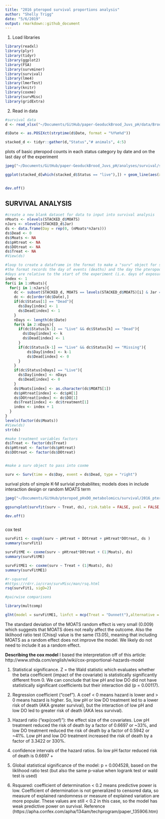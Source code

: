 ```yaml
---
title: "2016 pteropod survival proportions analysis"
author: "Shelly Trigg"
date: "5/6/2019"
output: rmarkdown::github_document
---
```


1. Load libraries
```r
library(readxl)
library(plyr)
library(tidyr)
library(ggplot2)
library(FSA)
library(survminer)
library(survival)
library(lme4)
library(lmerTest)
library(knitr)
library(coxme)
library(survMisc)
library(gridExtra)
```

2. Read in data
```r
#survival data
d <- read_xlsx("~/Documents/GitHub/paper-GeoduckBrood_Juvs_pH/data/Brood_Survival/Tank5_6_Broodstock_survival_201811-20190317.xlsx")

d$Date <- as.POSIXct(strptime(d$Date, format = "%Y%m%d"))

stacked_d <- tidyr::gather(d,"Status","# animals", 4:5)
```

plots of basic pteropod counts in each status category by date and on the last day of the experiment
```r
jpeg("~/Documents/GitHub/paper-GeoduckBrood_Juvs_pH/analyses/survival/surv_curv.jpg", width = 1800, height = 800, res = 200)

ggplot(stacked_d[which(stacked_d$Status == "live"),]) + geom_line(aes(x = DaysInHatchery, y = `# animals`, color = treatment)) + theme_bw(base_size = 10) + ylab("Number of live animals") + xlab("Days") + scale_x_continuous(breaks = seq(0,100,10),minor_breaks = seq(0,100,2), expand = c(0,0), limits = c(0,100)) 
  

dev.off()
```




## SURVIVAL ANALYSIS
```r
#create a new blank dataset for data to input into survival analysis
nMoats <- nlevels(STACKED_d$MOATS)
nJars <- nlevels(STACKED_d$Jar)
ds <- data.frame(Day = rep(0, (nMoats*nJars)))
ds$Dead <- 0
ds$Moats <- NA
ds$pHtreat <- NA
ds$DOtreat <- NA
ds$Treat <- NA
#View(ds)

#loop to create a dataframe in the format to make a "surv" object for survival analysis
#the format records the day of events (deaths) and the day the pteropod leave the experiment (either by going missing or the end of the experiment)
#days are relative to the start of the experiment (i.e. days of exposure; collection day = 0)
index <- 1
for(i in 1:nMoats){
  for(j in 1:nJars){
    dc <- subset(STACKED_d, MOATS == levels(STACKED_d$MOATS)[i] & Jar == levels(STACKED_d$Jar)[j])
    dc <- dc[order(dc$Date),]
    if(dc$Status[1] == "Dead"){
      ds$Day[index] <- 1
      ds$Dead[index] <- 1
    }
    nDays <- length(dc$Date)
    for(k in 2:nDays){
      if(dc$Status[k-1] == "Live" && dc$Status[k] == "Dead"){
        ds$Day[index] <- k
        ds$Dead[index] <- 1
      }
      if(dc$Status[k-1] == "Live" && dc$Status[k] == "Missing"){
          ds$Day[index] <- k-1
          ds$Dead[index] <- 0
      }
    }
    if(dc$Status[nDays] == "Live"){
      ds$Day[index] <- nDays
      ds$Dead[index] <- 0
    }
    ds$Moats[index] <- as.character(dc$MOATS[1])
    ds$pHtreat[index] <- dc$pH[1]
    ds$DOtreat[index] <- dc$DO[1]
    ds$Treat[index] <- dc$treatment[1]
    index <- index + 1
  }
}
levels(factor(ds$Moats))
#View(ds)
str(ds)

#make treatment variables factors
ds$Treat <- factor(ds$Treat)
ds$pHtreat <- factor(ds$pHtreat)
ds$DOtreat <- factor(ds$DOtreat)


#make a surv object to pass into coxme

surv <- Surv(time = ds$Day, event = ds$Dead, type = "right")

```


surival plots of simple K-M surivial probabilites; models does in include interaction design or random MOATS term
```r

jpeg("~/Documents/GitHub/pteropod_pHxDO_metabolomics/survival/2016_pteropod_survival_paul_code_adapted_files/surv_curv.jpg", width = 1800, height = 800, res = 200)

ggsurvplot(survfit(surv ~ Treat, ds), risk.table = FALSE, pval = FALSE, conf.int = TRUE, palette = "npg", break.x.by = 1, xlim = c(1,9) , xlab = "Time (days)") #pH and DO treatments

dev.off()



```

cox test
```r


survFit1 <- coxph(surv ~ pHtreat + DOtreat + pHtreat*DOtreat, ds )
summary(survFit1)

survFitME <- coxme(surv ~ pHtreat*DOtreat + (1|Moats), ds)
summary(survFitME)

survFitME1 <- coxme(surv ~ Treat + (1|Moats), ds)
summary(survFitME1)

#r-squared
#https://rdrr.io/cran/survMisc/man/rsq.html
rsq(survFit1, sigD=2)

#pairwise comparisons

library(multcomp)

glht(model = survFitME1, linfct = mcp(Treat = "Dunnett"),alternative = "greater")
```


The standard deviation of the MOATS random effect is very small (0.009) which suggests that MOATS does not really affect the outcome. Also the liklihood ratio test (Chisq) value is the same (13.05), meaning that including MOATS as a random effect does not improve the model. We likely do not need to include it as a random effect. 

**Describing the cox model**
I based the interpretation off of this article: http://www.sthda.com/english/wiki/cox-proportional-hazards-model

1. Statistical significance. Z = the Wald statistic which evaluates whether the beta coefficient (impact of the covariate) is statistically significantly different from 0. We can conclude that low pH and low DO did not have statistically significant coefficients but their interaction did (p = 0.00117).

2. Regression coefficient ("coef"). A coef < 0 means hazard is lower and > 0 means hazard is higher. So, low pH or low DO treatment led to a lower risk of death (AKA greater survival), but the interaction of low pH and low DO led to greater risk of death (AKA less survival). 

3. Hazard ratio ("exp(coef)"): the effect size of the covariates. Low pH treatment reduced the risk of death by a factor of 0.6697 or ~33%, and low DO treatment reduced the risk of death by a factor of 0.5942 or ~41%. Low pH and low DO treatment increased the risk of death by a factor of 3.3422 or 330%. 

4. confidence intervals of the hazard ratios. So low pH factor reduced risk of death is 0.6697 + 

5. Global statistical significance of the model: p = 0.004528, based on the liklihood ratio test (but also the same p-value when logrank test or wald test is used)

6. Rsquared: coefficient of determination < 0.2 means predictive power is low. Coefficient of determination is not generalized to censored data, so measure of explained randomness or measure of explained variation are more popular. These values are still < 0.2 in this case, so the model has weak predictive power on survival. Reference (https://apha.confex.com/apha/134am/techprogram/paper_135906.htm)
